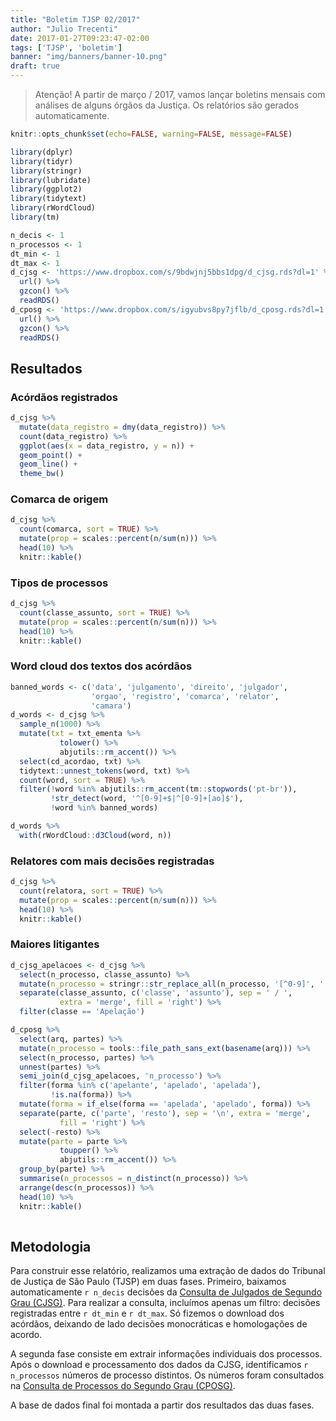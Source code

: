 ```yaml
---
title: "Boletim TJSP 02/2017"
author: "Julio Trecenti"
date: 2017-01-27T09:23:47-02:00
tags: ['TJSP', 'boletim']
banner: "img/banners/banner-10.png"
draft: true
---
```


> Atenção! A partir de março / 2017, vamos lançar 
> boletins mensais com análises de alguns órgãos da Justiça.
> Os relatórios são gerados automaticamente.

```r
knitr::opts_chunk$set(echo=FALSE, warning=FALSE, message=FALSE)
```

```r
library(dplyr)
library(tidyr)
library(stringr)
library(lubridate)
library(ggplot2)
library(tidytext)
library(rWordCloud)
library(tm)
```

```r
n_decis <- 1
n_processos <- 1
dt_min <- 1
dt_max <- 1
d_cjsg <- 'https://www.dropbox.com/s/9bdwjnj5bbs1dpg/d_cjsg.rds?dl=1' %>% 
  url() %>% 
  gzcon() %>% 
  readRDS()
d_cposg <- 'https://www.dropbox.com/s/igyubvs8py7jflb/d_cposg.rds?dl=1' %>% 
  url() %>% 
  gzcon() %>% 
  readRDS()
```

## Resultados

### Acórdãos registrados

```r
d_cjsg %>% 
  mutate(data_registro = dmy(data_registro)) %>% 
  count(data_registro) %>% 
  ggplot(aes(x = data_registro, y = n)) +
  geom_point() +
  geom_line() +
  theme_bw()
```

### Comarca de origem

```r
d_cjsg %>% 
  count(comarca, sort = TRUE) %>% 
  mutate(prop = scales::percent(n/sum(n))) %>% 
  head(10) %>% 
  knitr::kable()
```


### Tipos de processos

```r
d_cjsg %>% 
  count(classe_assunto, sort = TRUE) %>% 
  mutate(prop = scales::percent(n/sum(n))) %>% 
  head(10) %>% 
  knitr::kable()
```

### Word cloud dos textos dos acórdãos

```r
banned_words <- c('data', 'julgamento', 'direito', 'julgador',
                  'orgao', 'registro', 'comarca', 'relator', 
                  'camara')
d_words <- d_cjsg %>% 
  sample_n(1000) %>% 
  mutate(txt = txt_ementa %>% 
           tolower() %>% 
           abjutils::rm_accent()) %>% 
  select(cd_acordao, txt) %>% 
  tidytext::unnest_tokens(word, txt) %>% 
  count(word, sort = TRUE) %>% 
  filter(!word %in% abjutils::rm_accent(tm::stopwords('pt-br')),
         !str_detect(word, '^[0-9]+$|^[0-9]+[ao]$'),
         !word %in% banned_words)

d_words %>% 
  with(rWordCloud::d3Cloud(word, n))
```

### Relatores com mais decisões registradas

```r
d_cjsg %>% 
  count(relatora, sort = TRUE) %>% 
  mutate(prop = scales::percent(n/sum(n))) %>% 
  head(10) %>% 
  knitr::kable()
```

### Maiores litigantes

```r
d_cjsg_apelacoes <- d_cjsg %>%
  select(n_processo, classe_assunto) %>% 
  mutate(n_processo = stringr::str_replace_all(n_processo, '[^0-9]', '')) %>% 
  separate(classe_assunto, c('classe', 'assunto'), sep = ' / ',
           extra = 'merge', fill = 'right') %>% 
  filter(classe == 'Apelação')

d_cposg %>% 
  select(arq, partes) %>% 
  mutate(n_processo = tools::file_path_sans_ext(basename(arq))) %>% 
  select(n_processo, partes) %>% 
  unnest(partes) %>% 
  semi_join(d_cjsg_apelacoes, 'n_processo') %>% 
  filter(forma %in% c('apelante', 'apelado', 'apelada'),
         !is.na(forma)) %>% 
  mutate(forma = if_else(forma == 'apelada', 'apelado', forma)) %>% 
  separate(parte, c('parte', 'resto'), sep = '\n', extra = 'merge', 
           fill = 'right') %>% 
  select(-resto) %>% 
  mutate(parte = parte %>% 
           toupper() %>% 
           abjutils::rm_accent()) %>% 
  group_by(parte) %>% 
  summarise(n_processos = n_distinct(n_processo)) %>% 
  arrange(desc(n_processos)) %>% 
  head(10) %>% 
  knitr::kable()
  
```

## Metodologia

Para construir esse relatório, realizamos uma extração de dados do Tribunal de Justiça de São Paulo (TJSP) em duas fases. Primeiro, baixamos automaticamente `r n_decis` decisões da [Consulta de Julgados de Segundo Grau (CJSG)](https://esaj.tjsp.jus.br/cjsg/consultaCompleta.do). Para realizar a consulta, incluímos apenas um filtro: decisões registradas entre `r dt_min` e `r dt_max`. Só fizemos o download dos acórdãos, deixando de lado decisões monocráticas e homologações de acordo.

A segunda fase consiste em extrair informações individuais dos processos. Após o download e processamento dos dados da CJSG, identificamos `r n_processos` números de processo distintos. Os números foram consultados na [Consulta de Processos do Segundo Grau (CPOSG)](https://esaj.tjsp.jus.br/cposg). 

A base de dados final foi montada a partir dos resultados das duas fases.
